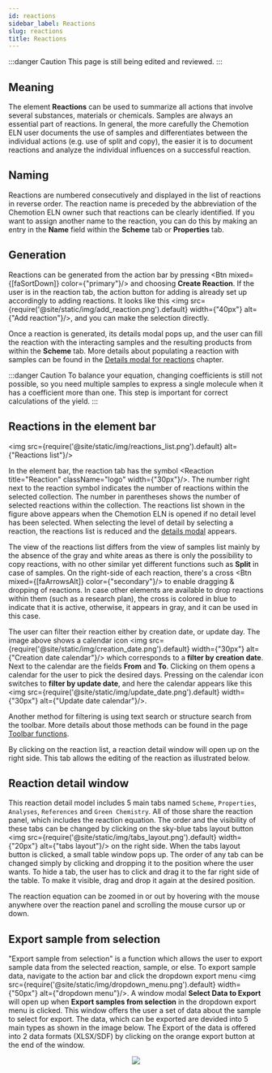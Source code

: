 ```yaml
---
id: reactions
sidebar_label: Reactions
slug: reactions
title: Reactions
---
```




:::danger Caution
This page is still being edited and reviewed.
:::

## Meaning

The element <b>Reactions</b> can be used to summarize all actions that involve several substances, materials or chemicals.
Samples are always an essential part of reactions.
In general, the more carefully the Chemotion ELN user documents the use of samples and differentiates between the individual actions
(e.g. use of split and copy), the easier it is to document reactions and analyze the individual influences on a successful reaction.

## Naming

Reactions are numbered consecutively and displayed in the list of reactions in reverse order.
The reaction name is preceded by the abbreviation of the Chemotion ELN owner such that reactions can be clearly identified.
If you want to assign another name to the reaction, you can do this by making an entry in the <b>Name</b> field within the <b>Scheme</b> tab or <b>Properties</b> tab.

## Generation

Reactions can be generated from the action bar by pressing <Btn mixed={[faSortDown]} color={"primary"}/> and choosing <b>Create Reaction</b>.
If the user is in the reaction tab, the action button for adding is already set up accordingly to adding reactions.
It looks like this <img src={require('@site/static/img/add_reaction.png').default} width={"40px"} alt={"Add reaction"}/>,
and you can make the selection directly.

Once a reaction is generated, its details modal pops up, and the user can fill the reaction with the interacting samples and the resulting products from within the <b>Scheme</b> tab.
More details about populating a reaction with samples can be found in the [Details modal for reactions](details_modal#details-modal-for-reactions) chapter.

:::danger Caution
To balance your equation, changing coefficients is still not possible,
so you need multiple samples to express a single molecule when it has a coefficient more than one.
This step is important for correct calculations of the yield.
:::

## Reactions in the element bar

<img src={require('@site/static/img/reactions_list.png').default} alt={"Reactions list"}/>

In the element bar, the reaction tab has the symbol <Reaction title="Reaction" className="logo"  width={"30px"}/>.
The number right next to the reaction symbol indicates the number of reactions within the selected collection.
The number in parentheses shows the number of selected reactions within the collection.
The reactions list shown in the figure above appears when the Chemotion ELN is opened if no detail level has been selected.
When selecting the level of detail by selecting a reaction,
the reactions list is reduced and the [details modal](details_modal#details-modal-for-reactions) appears.

The view of the reactions list differs from the view of samples list mainly by the absence of the gray and
white areas as there is only the possibility to copy reactions,
with no other similar yet different functions such as <b>Split</b> in case of samples.
On the right-side of each reaction, there's a cross <Btn mixed={[faArrowsAlt]} color={"secondary"}/> to enable dragging & dropping of reactions.
In case other elements are available to drop reactions within them (such as a research plan),
the cross is colored in blue to indicate that it is active, otherwise, it appears in gray, and it can be used in this case.

The user can filter their reaction either by creation date, or update day.
The image above shows a calendar icon <img src={require('@site/static/img/creation_date.png').default} width={"30px"} alt={"Creation date calendar"}/>
which corresponds to a <b>filter by creation date</b>.
Next to the calendar are the fields <b>From</b> and <b>To</b>.
Clicking on them opens a calendar for the user to pick the desired days.
Pressing on the calendar icon switches to <b>filter by update date</b>,
and here the calendar appears like this <img src={require('@site/static/img/update_date.png').default} width={"30px"} alt={"Update date calendar"}/>.

Another method for filtering is using text search or structure search from the toolbar. More details about those methods can be found in the page [Toolbar functions](toolbar_functions).

By clicking on the reaction list, a reaction detail window will open up on the right side. This tab allows the editing of the reaction as illustrated below.

## Reaction detail window

This reaction detail model includes 5 main tabs named `Scheme`, `Properties`, `Analyses`, `References` and `Green Chemistry`. All of those share the reaction panel, which includes the reaction equation.
The order and the visibility of these tabs can be changed by clicking on the sky-blue tabs layout button <img src={require('@site/static/img/tabs_layout.png').default} width={"20px"} alt={"tabs layout"}/> on the right side. When the tabs layout button is clicked, a small table window pops up.
The order of any tab can be changed simply by clicking and dropping it to the position where the user wants. To hide a tab, the user has to click and drag it to the far right side of the table.
To make it visible, drag and drop it again at the desired position.

The reaction equation can be zoomed in or out by hovering with the mouse anywhere over the reaction panel and scrolling the mouse cursor up or down.

## Export sample from selection

"Export sample from selection" is a function which allows the user to export sample data from the selected reaction, sample, or else.
To export sample data, navigate to the action bar and click the dropdown export menu <img src={require('@site/static/img/dropdown_menu.png').default} width={"50px"} alt={"dropdown menu"}/>. A window modal <b>Select Data to Export</b> will open up when <b>Export samples from selection</b> in the dropdown export menu is clicked.
This window offers the user a set of data about the sample to select for export. The data, which can be exported are devided into 5 main types as shown in the image below.
The Export of the data is offered into 2 data formats (XLSX/SDF) by clicking on the orange export button at the end of the window.

<center>
<img src={require('@site/static/img/export_menu.png').default} />
</center>
